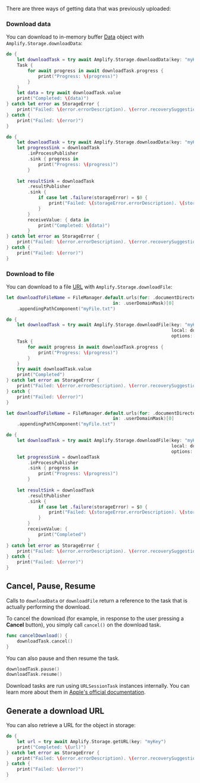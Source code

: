 There are three ways of getting data that was previously uploaded:

### Download data

You can download to in-memory buffer [Data](https://developer.apple.com/documentation/foundation/data) object with `Amplify.Storage.downloadData`:

<BlockSwitcher>

<Block name="Async/Await">

```swift
do {
    let downloadTask = try await Amplify.Storage.downloadData(key: "myKey")
    Task {
        for await progress in await downloadTask.progress {
            print("Progress: \(progress)")
        }
    }
    let data = try await downloadTask.value
    print("Completed: \(data)")
} catch let error as StorageError {
    print("Failed: \(error.errorDescription). \(error.recoverySuggestion)")
} catch {
    print("Failed: \(error)")
}
```

</Block>

<Block name="Combine">

```swift
do {
    let downloadTask = try await Amplify.Storage.downloadData(key: "myKey")
    let progressSink = downloadTask
        .inProcessPublisher
        .sink { progress in
            print("Progress: \(progress)")
        }
    
    let resultSink = downloadTask
        .resultPublisher
        .sink {
            if case let .failure(storageError) = $0 {
                print("Failed: \(storageError.errorDescription). \(storageError.recoverySuggestion)")
            }
        }
        receiveValue: { data in
            print("Completed: \(data)")
        }
} catch let error as StorageError {
    print("Failed: \(error.errorDescription). \(error.recoverySuggestion)")
} catch {
    print("Failed: \(error)")
}
```

</Block>

</BlockSwitcher>

### Download to file

You can download to a file [URL](https://developer.apple.com/documentation/foundation/url) with `Amplify.Storage.downloadFile`:

<BlockSwitcher>

<Block name="Async/Await">

```swift
let downloadToFileName = FileManager.default.urls(for: .documentDirectory,
                                        in: .userDomainMask)[0]
    .appendingPathComponent("myFile.txt")

do {
    let downloadTask = try await Amplify.Storage.downloadFile(key: "myKey",
                                                              local: downloadToFileName,
                                                              options: nil)
    Task {
        for await progress in await downloadTask.progress {
            print("Progress: \(progress)")
        }
    }
    try await downloadTask.value
    print("Completed")
} catch let error as StorageError {
    print("Failed: \(error.errorDescription). \(error.recoverySuggestion)")
} catch {
    print("Failed: \(error)")
}
```

</Block>

<Block name="Combine">

```swift
let downloadToFileName = FileManager.default.urls(for: .documentDirectory,
                                        in: .userDomainMask)[0]
    .appendingPathComponent("myFile.txt")

do {
    let downloadTask = try await Amplify.Storage.downloadFile(key: "myKey",
                                                              local: downloadToFileName,
                                                              options: nil)
    let progressSink = downloadTask
        .inProcessPublisher
        .sink { progress in
            print("Progress: \(progress)")
        }
    
    let resultSink = downloadTask
        .resultPublisher
        .sink {
            if case let .failure(storageError) = $0 {
                print("Failed: \(storageError.errorDescription). \(storageError.recoverySuggestion)")
            }
        }
        receiveValue: {
            print("Completed")
        }
} catch let error as StorageError {
    print("Failed: \(error.errorDescription). \(error.recoverySuggestion)")
} catch {
    print("Failed: \(error)")
}
```

</Block>

</BlockSwitcher>

## Cancel, Pause, Resume

Calls to `downloadData` or `downloadFile` return a reference to the task that is actually performing the download.

To cancel the download (for example, in response to the user pressing a **Cancel** button), you simply call `cancel()` on the download task.

```swift
func cancelDownload() {
    downloadTask.cancel()
}
```

You can also pause and then resume the task.

```swift
downloadTask.pause()
downloadTask.resume()
```


<Callout>

Download tasks are run using `URLSessionTask` instances internally. You can learn more about them in [Apple's official documentation](https://developer.apple.com/documentation/foundation/urlsessiontask).

</Callout>

## Generate a download URL

You can also retrieve a URL for the object in storage:

```swift
do {
    let url = try await Amplify.Storage.getURL(key: "myKey")
    print("Completed: \(url)")
} catch let error as StorageError {
    print("Failed: \(error.errorDescription). \(error.recoverySuggestion)")
} catch {
    print("Failed: \(error)")
}
```
